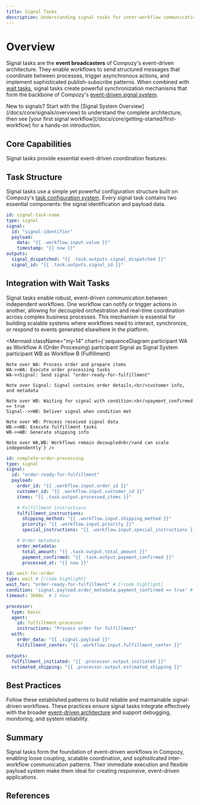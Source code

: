 ```yaml
---
title: Signal Tasks
description: Understanding signal tasks for inter-workflow communication and event-driven coordination in Compozy workflows
---
```


# Overview

Signal tasks are the **event broadcasters** of Compozy's event-driven architecture. They enable workflows to send structured messages that coordinate between processes, trigger asynchronous actions, and implement sophisticated publish-subscribe patterns. When combined with [wait tasks](/docs/core/tasks/wait-tasks), signal tasks create powerful synchronization mechanisms that form the backbone of Compozy's [event-driven signal system](/docs/core/signals/overview).

<Callout type="info" title="Quick Start" className="mt-8">
New to signals? Start with the [Signal System Overview](/docs/core/signals/overview) to understand the complete architecture, then see [your first signal workflow](/docs/core/getting-started/first-workflow) for a hands-on introduction.
</Callout>

## Core Capabilities

Signal tasks provide essential event-driven coordination features:

<FeatureCardList cols={2}>
  <FeatureCard
    title="Event Broadcasting"
    description="Send structured signals to notify workflows and trigger downstream processes"
    icon="Radio"
  />
  <FeatureCard
    title="Inter-Workflow Communication"
    description="Enable decoupled communication between independent workflow processes"
    icon="Network"
  />
  <FeatureCard
    title="Template-Driven Payloads"
    description="Dynamic signal IDs and data using Compozy's template engine"
    icon="Code"
  />
  <FeatureCard
    title="Immediate Execution"
    description="Fire-and-forget operation that completes immediately after signal dispatch"
    icon="Zap"
  />
</FeatureCardList>

## Task Structure

Signal tasks use a simple yet powerful configuration structure built on Compozy's [task configuration system](/docs/core/configuration/workflows#task-configuration). Every signal task contains two essential components: the signal identification and payload data.

```yaml
id: signal-task-name
type: signal
signal:
  id: "signal-identifier"
  payload:
    data: "{{ .workflow.input.value }}"
    timestamp: "{{ now }}"
outputs:
  signal_dispatched: "{{ .task.outputs.signal_dispatched }}"
  signal_id: "{{ .task.outputs.signal_id }}"
```

<FeatureCardList cols={2} size="sm">
  <FeatureCard
    title="Task Type"
    description="Must be 'signal' to indicate this is a signal broadcasting task"
    icon="Tag"
  />
  <FeatureCard
    title="Signal Block"
    description="Contains the id (signal identifier) and payload (data to send)"
    icon="Radio"
  />
  <FeatureCard
    title="Template Support"
    description="All fields support template expressions for dynamic values"
    icon="Code"
    href="/docs/core/yaml-templates/overview"
  />
  <FeatureCard
    title="Outputs"
    description="Standard task outputs plus signal-specific status information"
    icon="ArrowUp"
  />
</FeatureCardList>

## Integration with Wait Tasks

Signal tasks enable robust, event-driven communication between independent workflows. One workflow can notify or trigger actions in another, allowing for decoupled orchestration and real-time coordination across complex business processes. This mechanism is essential for building scalable systems where workflows need to interact, synchronize, or respond to events generated elsewhere in the platform.

<Mermaid className="my-14" chart={`sequenceDiagram
    participant WA as Workflow A (Order Processing)
    participant Signal as Signal System
    participant WB as Workflow B (Fulfillment)

    Note over WA: Process order and prepare items
    WA->>WA: Execute order processing tasks
    WA->>Signal: Send signal "order-ready-for-fulfillment"

    Note over Signal: Signal contains order details,<br/>customer info, and metadata

    Note over WB: Waiting for signal with condition:<br/>payment_confirmed == true
    Signal-->>WB: Deliver signal when condition met

    Note over WB: Process received signal data
    WB->>WB: Execute fulfillment tasks
    WB->>WB: Generate shipping info

    Note over WA,WB: Workflows remain decoupled<br/>and can scale independently`} />

```yaml title="Workflow A: Order processing"
id: complete-order-processing
type: signal
signal:
  id: "order-ready-for-fulfillment"
  payload:
    order_id: "{{ .workflow.input.order_id }}"
    customer_id: "{{ .workflow.input.customer_id }}"
    items: "{{ .task.output.processed_items }}"

    # Fulfillment instructions
    fulfillment_instructions:
      shipping_method: "{{ .workflow.input.shipping_method }}"
      priority: "{{ .workflow.input.priority }}"
      special_instructions: "{{ .workflow.input.special_instructions }}"

    # Order metadata
    order_metadata:
      total_amount: "{{ .task.output.total_amount }}"
      payment_confirmed: "{{ .task.output.payment_confirmed }}"
      processed_at: "{{ now }}"
```
```yaml title="Workflow B: Fulfillment processing"
id: wait-for-order
type: wait # [!code highlight]
wait_for: "order-ready-for-fulfillment" # [!code highlight]
condition: 'signal.payload.order_metadata.payment_confirmed == true' # [!code highlight]
timeout: 3600s  # 1 hour

processor:
  type: basic
  agent:
    id: fulfillment-processor
    instructions: "Process order for fulfillment"
  with:
    order_data: "{{ .signal.payload }}"
    fulfillment_center: "{{ .workflow.input.fulfillment_center }}"

outputs:
  fulfillment_initiated: "{{ .processor.output.initiated }}"
  estimated_shipping: "{{ .processor.output.estimated_shipping }}"
```

## Best Practices

Follow these established patterns to build reliable and maintainable signal-driven workflows. These practices ensure signal tasks integrate effectively with the broader [event-driven architecture](/docs/core/signals/overview) and support debugging, monitoring, and system reliability.

<FeatureCardList cols={2} size="default">
  <FeatureCard
    title="Descriptive Signal IDs"
    description="Use clear, descriptive identifiers that indicate purpose and scope: user-approved-{{id}} rather than signal-{{id}}"
    icon="Hash"
  />
  <FeatureCard
    title="Consistent Payload Structure"
    description="Maintain consistent payload formats across similar events to simplify wait task processing"
    icon="Package"
    href="/docs/core/tasks/wait-tasks"
  />
  <FeatureCard
    title="Essential Context Only"
    description="Include necessary information for receivers without overwhelming payloads with excessive data"
    icon="Database"
  />
  <FeatureCard
    title="Reference Large Data"
    description="Use references (URLs, IDs, paths) for large data instead of embedding complete objects in payloads"
    icon="Link"
  />
  <FeatureCard
    title="Version Compatibility"
    description="Include version information in payloads to support compatibility across system updates"
    icon="GitBranch"
  />
  <FeatureCard
    title="Debugging Metadata"
    description="Add workflow and execution IDs to enable tracing and debugging"
    icon="Bug"
    href="/docs/core/tasks/testing-debugging"
  />
</FeatureCardList>

## Summary

Signal tasks form the foundation of event-driven workflows in Compozy, enabling loose coupling, scalable coordination, and sophisticated inter-workflow communication patterns. Their immediate execution and flexible payload system make them ideal for creating responsive, event-driven applications.

## References

<ReferenceCardList>
  <ReferenceCard
    title="Wait Tasks"
    description="Learn how to receive and process signals from signal tasks"
    href="/docs/core/tasks/wait-tasks"
    icon="Clock"
  />
  <ReferenceCard
    title="Signal Overview"
    description="Understand the complete signal system architecture and patterns"
    href="/docs/core/signals/overview"
    icon="Radio"
  />
  <ReferenceCard
    title="Signal Triggers"
    description="Use signals to trigger workflow execution and orchestration"
    href="/docs/core/signals/signal-triggers"
    icon="Zap"
  />
  <ReferenceCard
    title="Event API"
    description="Programmatically send signals and manage event-driven workflows"
    href="/docs/core/signals/event-api"
    icon="Code"
  />
  <ReferenceCard
    title="Workflow Orchestration"
    description="Master complex workflow coordination using signals and other tasks"
    href="/docs/core/tasks/flow-control"
    icon="GitBranch"
  />
  <ReferenceCard
    title="Error Handling"
    description="Implement robust error handling in signal-driven workflows"
    href="/docs/core/tasks/error-handling"
    icon="AlertCircle"
  />
  <ReferenceCard
    title="Performance Optimization"
    description="Optimize signal performance for high-throughput scenarios"
    href="/docs/core/tasks/performance"
    icon="Gauge"
  />
</ReferenceCardList>
